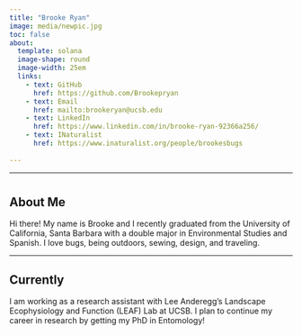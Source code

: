 ```yaml
---
title: "Brooke Ryan"
image: media/newpic.jpg
toc: false
about: 
  template: solana
  image-shape: round
  image-width: 25em
  links:
    - text: GitHub
      href: https://github.com/Brookepryan
    - text: Email
      href: mailto:brookeryan@ucsb.edu
    - text: LinkedIn
      href: https://www.linkedin.com/in/brooke-ryan-92366a256/
    - text: INaturalist
      href: https://www.inaturalist.org/people/brookesbugs
      
---
```


***

#
## About Me
Hi there! My name is Brooke and I recently graduated from the University of California, Santa Barbara with a double major in Environmental Studies and Spanish. I love bugs, being outdoors, sewing, design, and traveling.

-------

## Currently
I am working as a research assistant with Lee Anderegg's Landscape Ecophysiology and Function (LEAF) Lab at UCSB. I plan to continue my career in research by getting my PhD in Entomology!



